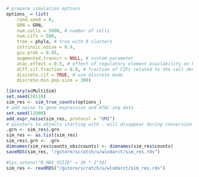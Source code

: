 ```r
# prepare simulation options
options_ = list(
    rand.seed = 0,
    GRN = GRN,
    num.cells = 5000, # number of cells
    num.cifs = 500,
    tree = phyla, # tree with 9 clusters
    intrinsic.noise = 0.9,
    giv.prob = 0.05,
    augmented.transcr = NULL, # custom parameter
    atac.effect = 0.5, # effect of regulatory element availability on k_on parameter
    diff.cif.fraction = 0.8, # fraction of CIFs related to the cell development 
    discrete.cif = TRUE, # use discrete mode
    discrete.min.pop.size = 300)
```

```r
library(scMultiSim)
set.seed(10110)
sim_res <- sim_true_counts(options_)
# add noise to gene expression and ATAC-seq data
set.seed(11000)
add_expr_noise(sim_res, protocol = "UMI")
# pointers to objects starting with . will disappear during conversion from environment to list
.grn <- sim_res$.grn
sim_res <- as.list(sim_res)
sim_res$.grn <- .grn 
dimnames(sim_res$counts_obs$counts) <- dimnames(sim_res$counts)
saveRDS(sim_res, "/gstore/scratch/u/wlodarct/sim_res.rds")
```
```r
#Sys.setenv("R_MAX_VSIZE" = 30 * 2^30)
sim_res <- readRDS("/gstore/scratch/u/wlodarct/sim_res.rds")
```

